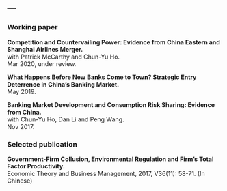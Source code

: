 ---
---

<link rel="stylesheet" href="style.css" type="text/css">

### Working paper
**Competition and Countervailing Power: Evidence from China Eastern and Shanghai Airlines Merger.**<br>
with Patrick McCarthy and Chun-Yu Ho.<br>
Mar 2020, under review.

**What Happens Before New Banks Come to Town? Strategic Entry Deterrence in China’s Banking Market.**<br>
May 2019.

**Banking Market Development and Consumption Risk Sharing: Evidence from China.**<br>
with Chun-Yu Ho, Dan Li and Peng Wang.<br> 
Nov 2017.

### Selected publication
**Government-Firm Collusion, Environmental Regulation and Firm's Total Factor Productivity.**<br>
Economic Theory and Business Management, 2017, V36(11): 58-71. (In Chinese)



<!-- *For more writings and presentations, see my CV [here](files/CV_YanhaoWang_May2019.pdf).* -->